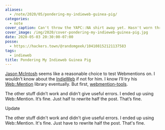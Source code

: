 ```yaml
---
aliases:
  - /note/2020/05/pondering-my-indieweb-guinea-pig/
categories:
  - note
cover_caption: Can't throw the YAPC::NA shirt away yet. Hasn't worn through completely yet.
cover_image: /img/2020/cover-pondering-my-indieweb-guinea-pig.jpg
date: 2020-05-03 20:30:00-07:00
posse:
  - https://hackers.town/@randomgeek/104108152121137583
tags:
  - indieweb
title: Pondering My Indieweb Guinea Pig
---
```


[IndieWeb]: https://indieweb.org
[Web::Mention]: https://metacpan.org/pod/Web::Mention
[webmention-tools]: https://github.com/Ryuno-Ki/webmention-tools

<a class="u-category h-card" href="https://jmac.org">Jason McIntosh</a> seems
like a reasonable choice to test Webmentions on. I wouldn’t know about the
[IndieWeb][] if not for him. I know I’ll try his [Web::Mention][] library
eventually. But first, [webmention-tools][].

The other stuff didn’t work and didn’t give useful errors. I ended up
using Web::Mention. It’s fine. Just half to rewrite half the post.
That’s fine.

<div class="admonition">
<p class="admonition-title">Update</p>

The other stuff didn't work and didn't give useful errors.  I ended up using
Web::Mention.  It's fine.  Just have to rewrite half the post.  That's fine.

</div>
